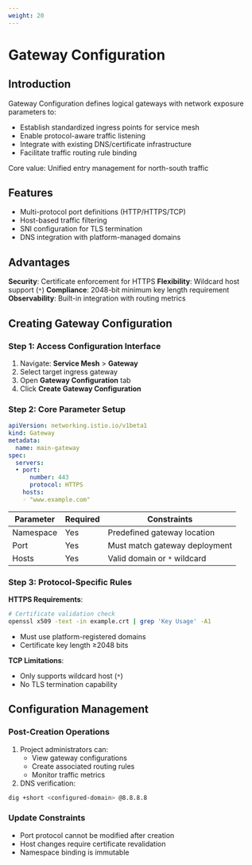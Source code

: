 ```yaml
---
weight: 20
---
```


# Gateway Configuration

## Introduction
Gateway Configuration defines logical gateways with network exposure parameters to:

- Establish standardized ingress points for service mesh
- Enable protocol-aware traffic listening
- Integrate with existing DNS/certificate infrastructure
- Facilitate traffic routing rule binding

Core value: Unified entry management for north-south traffic

## Features
- Multi-protocol port definitions (HTTP/HTTPS/TCP)
- Host-based traffic filtering
- SNI configuration for TLS termination
- DNS integration with platform-managed domains

## Advantages
**Security**: Certificate enforcement for HTTPS
**Flexibility**: Wildcard host support (`*`)
**Compliance**: 2048-bit minimum key length requirement
**Observability**: Built-in integration with routing metrics

## Creating Gateway Configuration

### Step 1: Access Configuration Interface
1. Navigate: **Service Mesh** > **Gateway**
2. Select target ingress gateway
3. Open **Gateway Configuration** tab
4. Click **Create Gateway Configuration**

### Step 2: Core Parameter Setup
```yaml
apiVersion: networking.istio.io/v1beta1
kind: Gateway
metadata:
  name: main-gateway
spec:
  servers:
  • port:
      number: 443
      protocol: HTTPS
    hosts:
    ◦ "www.example.com"
```

| Parameter | Required | Constraints |
|-----------|----------|-------------|
| Namespace | Yes | Predefined gateway location |
| Port | Yes | Must match gateway deployment |
| Hosts | Yes | Valid domain or `*` wildcard |

### Step 3: Protocol-Specific Rules
**HTTPS Requirements**:
```bash
# Certificate validation check
openssl x509 -text -in example.crt | grep 'Key Usage' -A1
```
- Must use platform-registered domains
- Certificate key length ≥2048 bits

**TCP Limitations**:
- Only supports wildcard host (`*`)
- No TLS termination capability

## Configuration Management

### Post-Creation Operations
1. Project administrators can:
   - View gateway configurations
   - Create associated routing rules
   - Monitor traffic metrics
2. DNS verification:
```bash
dig +short <configured-domain> @8.8.8.8
```

### Update Constraints
- Port protocol cannot be modified after creation
- Host changes require certificate revalidation
- Namespace binding is immutable
```
